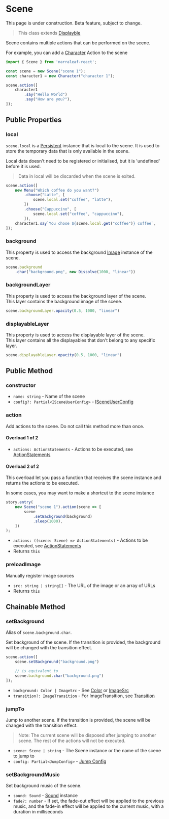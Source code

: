 
# Scene

<Callout type="warning" emoji="⚠️">
    This page is under construction.
</Callout>

<Callout type="warning" emoji="⚠️">
    Beta feature, subject to change.
</Callout>

> This class extends [Displayble](./displayable)

Scene contains multiple actions that can be performed on the scene. 

For example, you can add a [Character](./character) Action to the scene

```ts
import { Scene } from 'narraleaf-react';

const scene = new Scene("scene 1");
const character1 = new Character("character 1");

scene.action([
    character1
        .say("Hello World")
        .say("How are you?"),
]);
```

## Public Properties

### local

<Steps>

`scene.local` is a [Persistent](./persistent) instance that is local to the scene.
It is used to store the temporary data that is only available in the scene.

Local data doesn't need to be registered or initialised, but it is 'undefined' before it is used.

> Data in local will be discarded when the scene is exited.

```ts
scene.action([
    new Menu("Which coffee do you want?")
        .choose("Latte", [
            scene.local.set("coffee", "latte"),
        ])
        .choose("Cappuccino", [
            scene.local.set("coffee", "cappuccino"),
        ]),
    character1.say`You chose ${scene.local.get("coffee")} coffee`,
]);
```

</Steps>

### background

<Steps>

This property is used to access the background [Image](./image) instance of the scene.

```ts
scene.background
    .char("background.png", new Dissolve(1000, "linear"))
```

</Steps>

### backgroundLayer

<Steps>

This property is used to access the background layer of the scene.  
This layer contains the background image of the scene.

```ts
scene.backgroundLayer.opacity(0.5, 1000, "linear")
```

</Steps>

### displayableLayer

<Steps>

This property is used to access the displayable layer of the scene.  
This layer contains all the displayables that don't belong to any specific layer.

```ts
scene.displayableLayer.opacity(0.5, 1000, "linear")
```

</Steps>

## Public Method

### constructor

<Steps>

- `name: string` - Name of the scene
- `config?: Partial<ISceneUserConfig>` - [ISceneUserConfig](../types/IsceneUserConfig)

</Steps>

### action

<Steps>

Add actions to the scene. Do not call this method more than once.

#### Overload 1 of 2

- `actions: ActionStatements` - Actions to be executed, see [ActionStatements](../types/ActionStatements)

#### Overload 2 of 2

This overload let you pass a function that receives the scene instance and returns the actions to be executed.

In some cases, you may want to make a shortcut to the scene instance

```ts
story.entry(
    new Scene("scene 1").action(scene => [
        scene
            .setBackground(background)
            .sleep(1000),
    ])
);
```

- `actions: ((scene: Scene) => ActionStatements)` - Actions to be executed, see [ActionStatements](../types/ActionStatements)
- Returns `this`

</Steps>

### preloadImage

<Steps>

Manually register image sources

- `src: string | string[]` - The URL of the image or an array of URLs
- Returns `this`

</Steps>


## Chainable Method

### setBackground

<Steps>

Alias of `scene.background.char`.

Set background of the scene. If the transition is provided, the background will be changed with the transition effect.

```typescript
scene.action([
    scene.setBackground("background.png")

    // is equivalent to
    scene.background.char("background.png")
]);
```

- `background: Color | ImageSrc` - See [Color](../types/color) or [ImageSrc](../types/imageSrc)
- `transition?: ImageTransition` - For ImageTransition, see [Transition](../animation/transition)

</Steps>

### jumpTo

<Steps>

Jump to another scene. If the transition is provided, the scene will be changed with the transition effect.

> Note: The current scene will be disposed after jumping to another scene. The rest of the actions will not be executed.

- `scene: Scene | string` - The Scene instance or the name of the scene to jump to
- `config: Partial<JumpConfig>` - [Jump Config](../types/JumpConfig)

</Steps>

### setBackgroundMusic

<Steps>

Set background music of the scene.

- `sound: Sound` - [Sound](./sound) instance
- `fade?: number` - If set, the fade-out effect will be applied to the previous music, and the fade-in effect will be applied to the current music, with a duration in milliseconds

</Steps>
